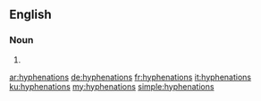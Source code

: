 ==English==

===Noun===
{{head|en|plural}}

# {{plural of|hyphenation|lang=en}}

[[ar:hyphenations]]
[[de:hyphenations]]
[[fr:hyphenations]]
[[it:hyphenations]]
[[ku:hyphenations]]
[[my:hyphenations]]
[[simple:hyphenations]]